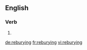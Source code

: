 ==English==

===Verb===
{{head|en}}

# {{present participle of|rebury|lang=en}}

[[de:reburying]]
[[fr:reburying]]
[[vi:reburying]]